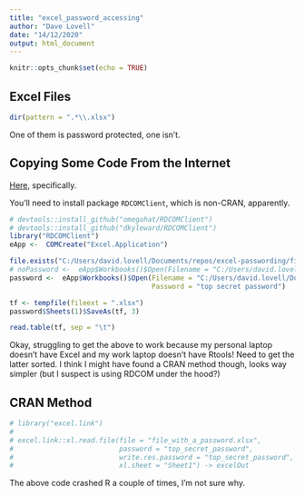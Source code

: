 ```yaml
---
title: "excel_password_accessing"
author: "Dave Lovell"
date: "14/12/2020"
output: html_document
---
```


```r
knitr::opts_chunk$set(echo = TRUE)
```

## Excel Files

```r
dir(pattern = ".*\\.xlsx")
```

One of them is password protected, one isn't.

## Copying Some Code From the Internet

[Here](https://stat.ethz.ch/pipermail/r-help/2011-March/273678.html), specifically.

You'll need to install package `RDCOMClient`, which is non-CRAN, apparently.

```r
# devtools::install_github("omegahat/RDCOMClient")
# devtools::install_github("dkyleward/RDCOMClient")
library("RDCOMClient")
eApp <-  COMCreate("Excel.Application")

file.exists("C:/Users/david.lovell/Documents/repos/excel-passwording/file_with_a_password.xlsx")
# noPassword <-  eApp$Workbooks()$Open(Filename = "C:/Users/david.lovell/Documents/repos/excel-passwording/file_without_a_password.xlsx")
password <-  eApp$Workbooks()$Open(Filename = "C:/Users/david.lovell/Documents/repos/excel-passwording/file_with_a_password.xlsx",
                                   Password = "top secret password")

tf <- tempfile(fileext = ".xlsx")
password$Sheets(1)$SaveAs(tf, 3)

read.table(tf, sep = "\t")
```

Okay, struggling to get the above to work because my personal laptop doesn't have Excel and my work laptop doesn't have Rtools! Need to get the latter sorted. I think I might have found a CRAN method though, looks way simpler (but I suspect is using RDCOM under the hood?)

## CRAN Method

```r
# library("excel.link")
# 
# excel.link::xl.read.file(file = "file_with_a_password.xlsx",
#                          password = "top_secret_password",
#                          write.res.password = "top_secret_password",
#                          xl.sheet = "Sheet1") -> excelOut
```

The above code crashed R a couple of times, I'm not sure why. 